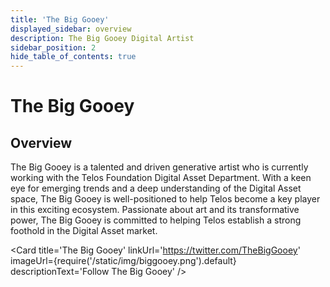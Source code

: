 ```yaml
---
title: 'The Big Gooey'
displayed_sidebar: overview
description: The Big Gooey Digital Artist
sidebar_position: 2
hide_table_of_contents: true
---
```



# The Big Gooey

## Overview

The Big Gooey is a talented and driven generative artist who is currently working with the Telos Foundation Digital Asset Department. 
With a keen eye for emerging trends and a deep understanding of the Digital Asset space, The Big Gooey is well-positioned to help Telos become a key player in this exciting ecosystem.
Passionate about art and its transformative power, The Big Gooey is committed to helping Telos establish a strong foothold in the Digital Asset market.

<Card
    title='The Big Gooey'
    linkUrl='https://twitter.com/TheBigGooey'
    imageUrl={require('/static/img/biggooey.png').default}
    descriptionText='Follow The Big Gooey'
/>